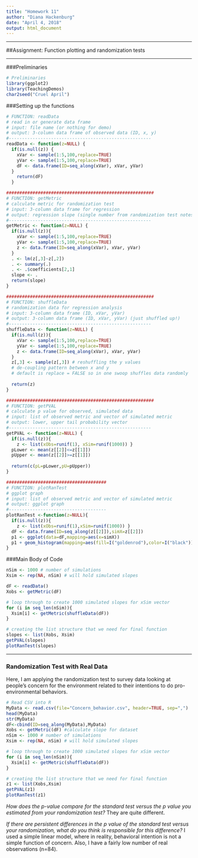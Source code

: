```yaml
---
title: "Homework 11"
author: "Diana Hackenburg"
date: "April 4, 2018"
output: html_document
---
```


***

##Assignment: Function plotting and randomization tests

***
###Preliminaries
```r
# Preliminaries
library(ggplot2)
library(TeachingDemos)
char2seed("Cruel April")
```

###Setting up the functions
```r
# FUNCTION: readData
# read in or generate data frame 
# input: file name (or nothing for demo) 
# output: 3-column data frame of observed data (ID, x, y)
#------------------------------------------------------
readData <- function(z=NULL) {
  if(is.null(z)) {
    xVar <- sample(1:5,100,replace=TRUE)
    yVar <- sample(1:5,100,replace=TRUE)
    dF <- data.frame(ID=seq_along(xVar), xVar, yVar)
  } 
    return(dF)
  }

########################################################
# FUNCTION: getMetric
# calculate metric for randomization test
# input: 3-column data frame for regression
# output: regression slope (single number from randomization test notes)
#------------------------------------------------------
getMetric <- function(z=NULL) {
  if(is.null(z)){
    xVar <- sample(1:5,100,replace=TRUE)
    yVar <- sample(1:5,100,replace=TRUE)
    z <- data.frame(ID=seq_along(xVar), xVar, yVar)
  }
  . <- lm(z[,3]~z[,2]) 
  . <- summary(.)
  . <- .$coefficients[2,1]
  slope <- . 
  return(slope) 
}

########################################################
# FUNCTION: shuffleData
# randomization data for regression analysis
# input: 3-column data frame (ID, xVar, yVar)
# output: 3-column data frame (ID, xVar, yVar) (just shuffled up!)
#------------------------------------------------------
shuffleData <- function(z=NULL) {
  if(is.null(z)){
    xVar <- sample(1:5,100,replace=TRUE)
    yVar <- sample(1:5,100,replace=TRUE)
    z <- data.frame(ID=seq_along(xVar), xVar, yVar)
  }
  z[,3] <- sample(z[,3]) # reshuffling the y values 
  # de-coupling pattern between x and y 
  # default is replace = FALSE so in one swoop shuffles data randomly
  
  return(z)
}

########################################################
# FUNCTION: getPVAL
# calculate p value for observed, simulated data
# input: list of observed metric and vector of simulated metric
# output: lower, upper tail probability vector 
#------------------------------------------------------
getPVAL <- function(z=NULL) {
  if(is.null(z)){
    z <- list(xObs=runif(1), xSim=runif(1000)) }
  pLower <- mean(z[[2]]<=z[[1]]) 
  pUpper <- mean(z[[2]]>=z[[1]])
  
  return(c(pL=pLower,pU=pUpper))
}

######################################
# FUNCTION: plotRanTest
# ggplot graph
# input: list of observed metric and vector of simulated metric
# output: ggplot graph
#-------------------------------------
plotRanTest <-function(z=NULL){
  if(is.null(z)){
    z <- list(xObs=runif(1),xSim=runif(1000)) }
  dF <- data.frame(ID=seq_along(z[[2]]),simX=z[[2]])
  p1 <- ggplot(data=dF,mapping=aes(x=simX))
  p1 + geom_histogram(mapping=aes(fill=I("goldenrod"),color=I("black"))) + geom_vline(aes(xintercept=z[[1]],color="blue"))
}

```

###Main Body of Code
```r
nSim <- 1000 # number of simulations 
Xsim <- rep(NA, nSim) # will hold simulated slopes 

dF <- readData()
Xobs <- getMetric(dF)

# loop through to create 1000 simulated slopes for xSim vector
for (i in seq_len(nSim)){
  Xsim[i] <- getMetric(shuffleData(dF))
}

# creating the list structure that we need for final function
slopes <- list(Xobs, Xsim)
getPVAL(slopes)
plotRanTest(slopes)
```

***

### Randomization Test with Real Data
Here, I am applying the randomization test to survey data looking at people's concern for the environment related to their intentions to do pro-environmental behaviors. 
```r
# Read CSV into R
MyData <- read.csv(file="Concern_behavior.csv", header=TRUE, sep=",")  
head(MyData)
str(MyData)
dF<-cbind(ID=seq_along(MyData),MyData)
Xobs <- getMetric(dF) #calculate slope for dataset
nSim <- 1000 # number of simulations 
Xsim <- rep(NA, nSim) # will hold simulated slopes 

# loop through to create 1000 simulated slopes for xSim vector
for (i in seq_len(nSim)){
  Xsim[i] <- getMetric(shuffleData(dF))
}

# creating the list structure that we need for final function
z1 <- list(Xobs,Xsim)
getPVAL(z1)
plotRanTest(z1)
```

*How does the p-value compare for the standard test versus the p value you estimated from your randomization test?* 
They are quite different.

*If there are persistent differences in the p value of the standard test versus your randomization, what do you think is responsible for this difference?*
I used a simple linear model, where in reality, behavioral intention is not a simple function of concern. Also, I have a fairly low number of real observations (n=84).